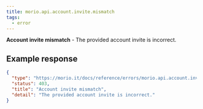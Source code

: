 ```yaml
---
title: morio.api.account.invite.mismatch
tags:
  - error
---
```


<!-- MORIO_AUTO_GENERATED_CONTENT_STARTS - Manual changes made below will be overwritten -->

**Account invite mismatch** - The provided account invite is incorrect.

<!-- MORIO_AUTO_GENERATED_CONTENT_ENDS - Manual changes made above will be overwritten -->

<!-- MORIO_AUTO_GENERATED_CONTENT_STARTS - Manual changes made below will be overwritten -->

## Example response

```json
{
  "type": "https://morio.it/docs/reference/errors/morio.api.account.invite.mismatch",
  "status": 403,
  "title": "Account invite mismatch",
  "detail": "The provided account invite is incorrect."
}
```

<!-- MORIO_AUTO_GENERATED_CONTENT_ENDS - Manual changes made above will be overwritten -->
